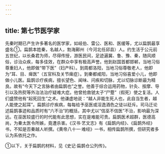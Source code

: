 ```yaml
---
---
---
```

title: 第七节医学家
---



先秦时期已产生许多著名的医学家，如岐伯、雷公、医和、医缓等，尤以扁鹊最享盛名①。扁鹊本姓秦，名越人，勃海鄚州（今河北任邱县）人。约生活于公元前五世纪，以长桑君为师，尽得传授，游医民间，足迹遍冀、鲁、豫、秦，随风顺俗，诊治众疾，每多佳效，在群众中享有极高声誉。他到赵国首都邯郸，当地习俗尊重妇人，他即做“带下医”（妇产科）。到周都洛阳，当地习俗尊敬老人，他即为“耳、目、痺医”（五官科及关节痺症）。到秦都咸阳，当地习俗喜爱小儿，他即做小儿医。扁鹊诊疗疾病，擅长望色、闻味、问疾和切脉，尤以切脉诊断最为精良。故有“今天下之言脉者由扁鹊也”之誉。他善于综合运用药物，针灸、按摩、导引以及热熨等外治法治疗疑难大症。他曾抢救虢太子“尸蹷”（假死）使之复活。人们盛赞他有“起死回生”之术。他谦虚地说：“越人非能生死人也，此自当生者，越人能使之起耳”。扁鹊诊疗疾病，每每给予巫医或淫逸酒色之徒以砭斥。司马迁论述扁鹊事迹和品质时有“六不治”的概括，其中尤以“信巫不信医”不治，影响最为深远。在巫医较盛行的时代能有此思想，实在是难能可贵。扁鹊医术超群，医德高尚，为秦太医令所嫉，竟遭杀害。《汉书·艺文志》有《扁鹊内经》、《扁鹊外经》书，不知是否秦越人听撰。《黄帝八十一·难经》一书，相传扁鹊所撰，但研究者多认为系依托之作。

①以下，关于扁鹊的材料，见《史记·扁鹊仓公列传》。